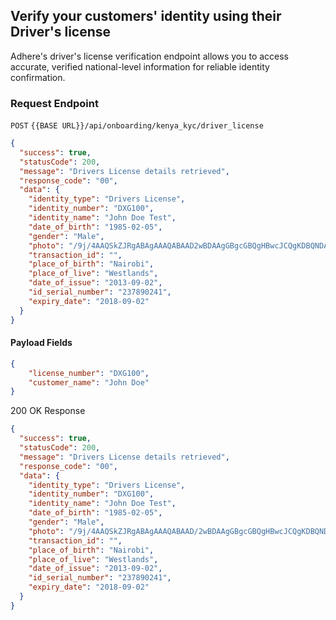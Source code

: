 ## Verify your customers' identity using their Driver's license

Adhere's driver's license verification endpoint allows you to access accurate, verified national-level information for reliable identity confirmation.


### Request Endpoint

`POST` `{{BASE URL}}/api/onboarding/kenya_kyc/driver_license`

```json
{
  "success": true,
  "statusCode": 200,
  "message": "Drivers License details retrieved",
  "response_code": "00",
  "data": {
    "identity_type": "Drivers License",
    "identity_number": "DXG100",
    "identity_name": "John Doe Test",
    "date_of_birth": "1985-02-05",
    "gender": "Male",
    "photo": "/9j/4AAQSkZJRgABAgAAAQABAAD2wBDAAgGBgcGBQgHBwcJCQgKDBQNDAsLDBkSEw8UHRofHh0aHBwgJC4nICIsIxwcKDcpLDAxNDQ0Hyc5PTgyPC4zNDL2wBDAQkJCQwLDBgNDRgyIRwhMjIyMjIyMjIyMjIyMjIyMjIyMjIyMjIyMjIyMjIyMjIyMjIyMjIyMjIyMjIyMjMjL/wAARCAHSAV4DASIAAhEBAxEB/8QAHwAAAQUBAQEBAQEAAAAAAAAAAAECAwQFBgcICQoL/", , # base-64
    "transaction_id": "",
    "place_of_birth": "Nairobi",
    "place_of_live": "Westlands",
    "date_of_issue": "2013-09-02",
    "id_serial_number": "237890241",
    "expiry_date": "2018-09-02"
  }
}
```

#### Payload Fields

```json
{
    "license_number": "DXG100",
    "customer_name": "John Doe"
}
```

200 OK Response

```json
{
  "success": true,
  "statusCode": 200,
  "message": "Drivers License details retrieved",
  "response_code": "00",
  "data": {
    "identity_type": "Drivers License",
    "identity_number": "DXG100",
    "identity_name": "John Doe Test",
    "date_of_birth": "1985-02-05",
    "gender": "Male",
    "photo": "/9j/4AAQSkZJRgABAgAAAQABAAD/2wBDAAgGBgcGBQgHBwcJCQgKDBQNDAsLDBkSEw8UHRofHh0aHBwgJC4nICIsIxwcKDcpLDAxNDQ0Hyc5PTgyPC4zNDL/2wBDAQkJCQwLDBgNDRgyIRwhMjIyMjIyMjIyMjIyMjIyMjIyMjIyMjIyMjIyMjIyMjIyMjIyMjIyMjIyMjIyMjIyMjL/wAARCAHSAV4DASIAAhEBAxEB/8QAHwAAAQUBAQEBAQEAAAAAAAAAAAECAwQFBgcICQoL/",
    "transaction_id": "",
    "place_of_birth": "Nairobi",
    "place_of_live": "Westlands",
    "date_of_issue": "2013-09-02", 
    "id_serial_number": "237890241",
    "expiry_date": "2018-09-02"
  }
}
```